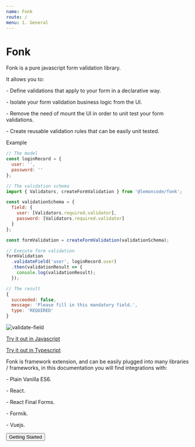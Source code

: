```yaml
---
name: Fonk
route: /
menu: 1. General
---
```



# Fonk

Fonk is a pure javascript form validation library.

It allows you to:

- Define validations that apply to your form in a declarative way.

- Isolate your form validation business logic from the UI.

- Remove the need of mount the UI in order to unit test your form validations.

- Create reusable validation rules that can be easily unit tested.

Example

```javascript
// The model
const loginRecord = {
  user: '',
  password: ''
};

// The validation schema
import { Validators, createFormValidation } from '@lemoncode/fonk';

const validationSchema = {
  field: {
    user: [Validators.required.validator],
    password: [Validators.required.validator]
  }
};

const formValidation = createFormValidation(validationSchema);

// Execute form validation
formValidation
  .validateField('user', loginRecord.user)
  .then(validationResult => {
    console.log(validationResult);
  });

// The result
{
  succeeded: false,
  message: 'Please fill in this mandatory field.',
  type: 'REQUIRED'
}
```

![validate-field](../gifs/validate-field.gif)

[Try it out in Javascript](https://codesandbox.io/s/github/lemoncode/fonk/tree/master/examples/vanilla/js/validate-field)

[Try it out in Typescript](https://codesandbox.io/s/github/lemoncode/fonk/tree/master/examples/vanilla/ts/validate-field)

Fonk is framework extension, and can be easily plugged into many libraries / frameworks,
in this documentation you will find integrations with:

- Plain Vanilla ES6.

- React.

- React Final Forms.

- Formik.

- Vuejs.

<Container>
  <Button to="./getting-started">Getting Started</Button>
</Container>

